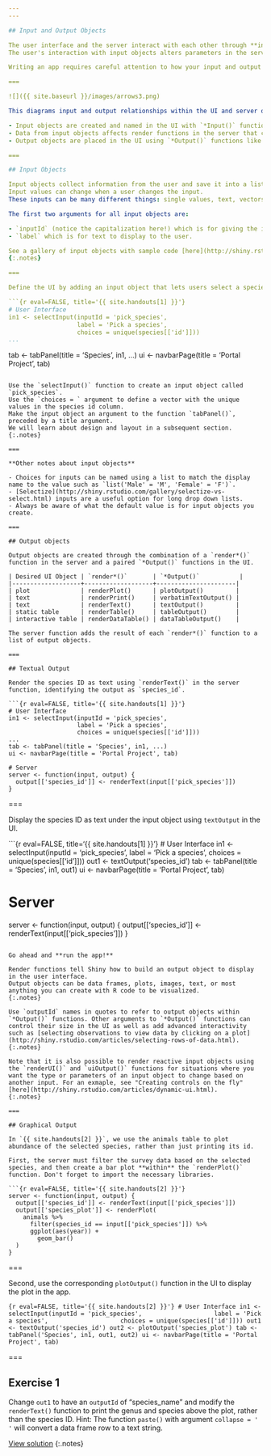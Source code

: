```yaml
---
---

## Input and Output Objects

The user interface and the server interact with each other through **input** and **output** objects.
The user's interaction with input objects alters parameters in the server's instructions -- instructions for creating output objects shown in the UI.

Writing an app requires careful attention to how your input and output objects relate to each other, i.e. knowing what actions will initiate what sections of code to run at what time.

===

![]({{ site.baseurl }}/images/arrows3.png)

This diagrams input and output relationships within the UI and server objects:

- Input objects are created and named in the UI with `*Input()` functions like `selectInput()` or `radioButtons()`. 
- Data from input objects affects render functions in the server that create output objects. 
- Output objects are placed in the UI using `*Output()` functions like `plotOutput()` or `textOutput()`.

===

## Input Objects

Input objects collect information from the user and save it into a list.
Input values can change when a user changes the input.
These inputs can be many different things: single values, text, vectors, dates, or even files uploaded by the user. 

The first two arguments for all input objects are:

- `inputId` (notice the capitalization here!) which is for giving the input object a name to refer to in the server, and 
- `label` which is for text to display to the user. 

See a gallery of input objects with sample code [here](http://shiny.rstudio.com/gallery/widget-gallery.html)
{:.notes}

===

Define the UI by adding an input object that lets users select a species ID from the species table.

```{r eval=FALSE, title='{{ site.handouts[1] }}'}
# User Interface
in1 <- selectInput(inputId = 'pick_species',
                   label = 'Pick a species',
                   choices = unique(species[['id']]))
...
```

tab <- tabPanel(title = 'Species', in1, ...)
ui <- navbarPage(title = 'Portal Project', tab)
```

Use the `selectInput()` function to create an input object called `pick_species`.
Use the `choices = ` argument to define a vector with the unique values in the species id column.
Make the input object an argument to the function `tabPanel()`, preceded by a title argument.
We will learn about design and layout in a subsequent section.
{:.notes}

===

**Other notes about input objects**

- Choices for inputs can be named using a list to match the display name to the value such as `list('Male' = 'M', 'Female' = 'F')`. 
- [Selectize](http://shiny.rstudio.com/gallery/selectize-vs-select.html) inputs are a useful option for long drop down lists.
- Always be aware of what the default value is for input objects you create.

===

## Output objects

Output objects are created through the combination of a `render*()` function in the server and a paired `*Output()` functions in the UI.

| Desired UI Object | `render*()`       | `*Output()`           |
|-------------------+-------------------+----------------------|
| plot              | renderPlot()      | plotOutput()         |
| text              | renderPrint()     | verbatimTextOutput() |
| text              | renderText()      | textOutput()         |
| static table      | renderTable()     | tableOutput()        |
| interactive table | renderDataTable() | dataTableOutput()    |

The server function adds the result of each `render*()` function to a list of output objects.

===

## Textual Output

Render the species ID as text using `renderText()` in the server function, identifying the output as `species_id`.

```{r eval=FALSE, title='{{ site.handouts[1] }}'}
# User Interface
in1 <- selectInput(inputId = 'pick_species',
                   label = 'Pick a species',
                   choices = unique(species[['id']]))
...
tab <- tabPanel(title = 'Species', in1, ...)
ui <- navbarPage(title = 'Portal Project', tab)

# Server
server <- function(input, output) {
  output[['species_id']] <- renderText(input[['pick_species']])
}
```

===

Display the species ID as text under the input object using `textOutput` in the UI.

```{r eval=FALSE, title='{{ site.handouts[1] }}'}
# User Interface
in1 <- selectInput(inputId = 'pick_species',
                   label = 'Pick a species',
                   choices = unique(species[['id']]))
out1 <- textOutput('species_id')
tab <- tabPanel(title = 'Species', in1, out1)
ui <- navbarPage(title = 'Portal Project', tab)

# Server
server <- function(input, output) {
  output[['species_id']] <- renderText(input[['pick_species']])
}
```

Go ahead and **run the app!**

Render functions tell Shiny how to build an output object to display in the user interface.
Output objects can be data frames, plots, images, text, or most anything you can create with R code to be visualized. 
{:.notes}

Use `outputId` names in quotes to refer to output objects within `*Output()` functions. Other arguments to `*Output()` functions can control their size in the UI as well as add advanced interactivity such as [selecting observations to view data by clicking on a plot](http://shiny.rstudio.com/articles/selecting-rows-of-data.html).
{:.notes}

Note that it is also possible to render reactive input objects using the `renderUI()` and `uiOutput()` functions for situations where you want the type or parameters of an input object to change based on another input. For an exmaple, see "Creating controls on the fly" [here](http://shiny.rstudio.com/articles/dynamic-ui.html).
{:.notes}

===

## Graphical Output

In `{{ site.handouts[2] }}`, we use the animals table to plot abundance of the selected species, rather than just printing its id.

First, the server must filter the survey data based on the selected species, and then create a bar plot **within** the `renderPlot()` function. Don't forget to import the necessary libraries.

```{r eval=FALSE, title='{{ site.handouts[2] }}'}
server <- function(input, output) {
  output[['species_id']] <- renderText(input[['pick_species']])
  output[['species_plot']] <- renderPlot(
    animals %>%
      filter(species_id == input[['pick_species']]) %>%
      ggplot(aes(year)) +
        geom_bar()
  )
}
```

===

Second, use the corresponding `plotOutput()` function in the UI to display the plot in the app. 

```{r eval=FALSE, title='{{ site.handouts[2] }}'}
# User Interface
in1 <- selectInput(inputId = 'pick_species',
                   label = 'Pick a species',
                   choices = unique(species[['id']]))
out1 <- textOutput('species_id')
out2 <- plotOutput('species_plot')
tab <- tabPanel('Species', in1, out1, out2)
ui <- navbarPage(title = 'Portal Project', tab)
```

===

## Exercise 1

Change `out1` to have an `outputId` of "species_name" and modify the `renderText()` function to print the genus and species above the plot, rather than the species ID. Hint: The function `paste()` with argument `collapse = ' '` will convert a data frame row to a text string.

[View solution](#solution-1)
{:.notes}

